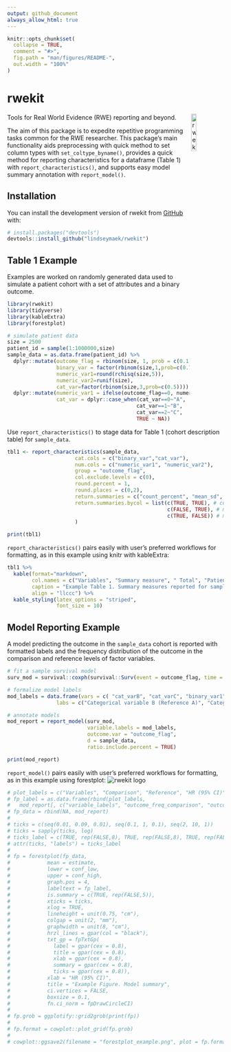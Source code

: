 ```yaml
---
output: github_document
always_allow_html: true
---
```


<!-- README.md is generated from README.Rmd. Please edit that file -->

```r
knitr::opts_chunk$set(
  collapse = TRUE,
  comment = "#>",
  fig.path = "man/figures/README-",
  out.width = "100%"
)
```

# rwekit


<!-- badges: start -->
<img style="float:right" width="15%" align = "right" alt="rwekit R package logo" src="https://github.com/lindseymaek/rwekit/blob/main/man/figures/logo.png">

<!-- badges: end -->

Tools for Real World Evidence (RWE) reporting and beyond.   

The aim of this package is to expedite repetitive programming tasks common for the RWE researcher. This package's main functionality aids preprocessing with quick method to set column types with `set_coltype_byname()`, provides a quick method for reporting characteristics for a dataframe (Table 1) with `report_characteristics()`, and supports easy model summary annotation with `report_model()`.

## Installation

You can install the development version of rwekit from [GitHub](https://github.com/) with:

``` r
# install.packages("devtools")
devtools::install_github("lindseymaek/rwekit")
```

## Table 1 Example

Examples are worked on randomly generated data used to simulate a patient cohort with a set of attributes and a binary outcome.

```r
library(rwekit)
library(tidyverse)
library(kableExtra)
library(forestplot)

# simulate patient data
size = 2500
patient_id = sample(1:1000000,size) 
sample_data = as.data.frame(patient_id) %>%
  dplyr::mutate(outcome_flag = rbinom(size, 1, prob = c(0.1)),
                binary_var = factor(rbinom(size,1,prob=c(0.7))),
                numeric_var1=round(rchisq(size,5)),
                numeric_var2=runif(size),
                cat_var=factor(rbinom(size,3,prob=c(0.5)))) %>%
  dplyr::mutate(numeric_var1 = ifelse(outcome_flag==0, numeric_var1*numeric_var2,numeric_var1),
                cat_var = dplyr::case_when(cat_var==0~"A",
                                          cat_var==1~"B",
                                          cat_var==2~"C",
                                          TRUE ~ NA))
```


Use `report_characteristics()` to stage data for Table 1 (cohort description table) for `sample_data`.


```r
tbl1 <- report_characteristics(sample_data,
                      cat.cols = c("binary_var","cat_var"),
                      num.cols = c("numeric_var1", "numeric_var2"),
                      group = "outcome_flag",
                      col.exclude.levels = c(0),
                      round.percent = 1,
                      round.places = c(0,2),
                      return.summaries = c("count_percent", "mean_sd", "median_iqr"),
                      return.summaries.bycol = list(c(TRUE, TRUE), # count_percent
                                                    c(FALSE, TRUE), # mean_sd
                                                    c(TRUE, FALSE)) # median_iqr
                      )

print(tbl1)
```

`report_characteristics()` pairs easily with user's preferred workflows for formatting, as in this example using knitr with kableExtra: 

```r
tbl1 %>%
  kable(format="markdown",
        col.names = c("Variables", "Summary measure", " Total", "Patients without outcome", "Patients with outcome"),
        caption = "Example Table 1. Summary measures reported for sample_data overall and by the value of outcome_flag",
        align = "llccc") %>%
  kable_styling(latex_options = "striped",
                font_size = 10)
```

## Model Reporting Example

A model predicting the outcome in the `sample_data` cohort is reported with formatted labels and the frequency distribution of the outcome in the comparison and reference levels of factor variables.

```r
# fit a sample survival model
surv_mod = survival::coxph(survival::Surv(event = outcome_flag, time = numeric_var1) ~ binary_var + cat_var + numeric_var2, data = sample_data)

# formalize model labels
mod_labels = data.frame(vars = c( "cat_varB", "cat_varC", "binary_var1", "numeric_var2"),
                labs = c("Categorical variable B (Reference A)", "Categorical variable C (Reference A)","Binary variable (Reference negative class)","Uniform continuous variable"))

# annotate models
mod_report = report_model(surv_mod, 
                          variable.labels = mod_labels,
                          outcome.var = "outcome_flag",
                          d = sample_data,
                          ratio.include.percent = TRUE) 

print(mod_report)
```

`report_model()` pairs easily with user's preferred workflows for formatting, as in this example using forestplot: 
![rwekit logo](https://github.com/lindseymaek/rwekit/blob/main/man/figures/forestplot_example.png)

```r
# plot_labels = c("Variables", "Comparison", "Reference", "HR (95% CI)", "P")
# fp_label = as.data.frame(rbind(plot_labels,
#   mod_report[, c("variable_labels", "outcome_freq_comparison", "outcome_freq_reference", "estimate_CI", "p_round")]))
# fp_data = rbind(NA, mod_report)
# 
# ticks = c(seq(0.01, 0.09, 0.01), seq(0.1, 1, 0.1), seq(2, 10, 1))
# ticks = sapply(ticks, log)
# ticks_label = c(TRUE, rep(FALSE,8), TRUE, rep(FALSE,8), TRUE, rep(FALSE,8), TRUE)
# attr(ticks, "labels") = ticks_label
# 
# fp = forestplot(fp_data,
#            mean = estimate,
#            lower = conf_low,
#            upper = conf_high,
#            graph.pos = 4,
#            labeltext = fp_label,
#            is.summary = c(TRUE, rep(FALSE,5)),
#            xticks = ticks,
#            xlog = TRUE,
#            lineheight = unit(0.75, "cm"),
#            colgap = unit(2, "mm"),
#            graphwidth = unit(8, "cm"),
#            hrzl_lines = gpar(col = "black"),
#            txt_gp = fpTxtGp(
#              label = gpar(cex = 0.8),
#              title = gpar(cex = 0.8),
#              xlab = gpar(cex = 0.8),
#              summary = gpar(cex = 0.8),
#              ticks = gpar(cex = 0.8)),
#            xlab = "HR (95% CI)",
#            title = "Example Figure. Model summary",
#            ci.vertices = FALSE,
#            boxsize = 0.1,
#            fn.ci_norm = fpDrawCircleCI)
# 
# fp.grob = ggplotify::grid2grob(print(fp))
# 
# fp.format = cowplot::plot_grid(fp.grob)
# 
# cowplot::ggsave2(filename = "forestplot_example.png", plot = fp.format, dpi = 1200, units = "in", height = 3, width = 9, bg = "white")
```


